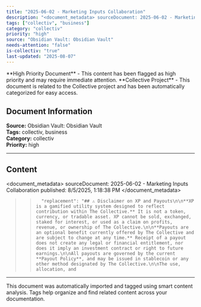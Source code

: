 ```yaml
---
title: "2025-06-02 - Marketing Inputs Collaboration"
description: "<document_metadata> sourceDocument: 2025-06-02 - Marketing Inputs Collaboration published: 8/5/2025, 1:18:38 PM </document_metadata>  >>       "replac..."
tags: ["collectiv", "business"]
category: "collectiv"
priority: "high"
source: "Obsidian Vault: Obsidian Vault"
needs-attention: "false"
is-collectiv: "true"
last-updated: "2025-08-07"
---
```



<Warning>
**High Priority Document** - This content has been flagged as high priority and may require immediate attention.
</Warning>

<Info>
**Collective Project** - This document is related to the Collective project and has been automatically categorized for easy access.
</Info>


## Document Information

**Source:** Obsidian Vault: Obsidian Vault  
**Tags:** collectiv, business  
**Category:** collectiv  
**Priority:** high

---

## Content

<document_metadata>
sourceDocument: 2025-06-02 - Marketing Inputs Collaboration
published: 8/5/2025, 1:18:38 PM
</document_metadata>

>>       "replacement": "## ⚠️ Disclaimer on XP and Payouts\n\n**XP is a gamified utility system designed to reflect contribution within The Collective.** It is not a token, currency, or tradable asset. XP cannot be sold, exchanged, staked for interest, or used as a claim on profits, revenue, or ownership of The Collective.\n\n**Payouts are an optional benefit currently offered by The Collective and are subject to change at any time.** Receipt of a payout does not create any legal or financial entitlement, nor does it imply an investment contract or right to future earnings.\n\nAll payouts are governed by the current **Payout Policy**, and may be issued in stablecoin or any other method designated by The Collective.\n\nThe use, allocation, and

---

<Tip>
This document was automatically imported and tagged using smart content analysis. Tags help organize and find related content across your documentation.
</Tip>
